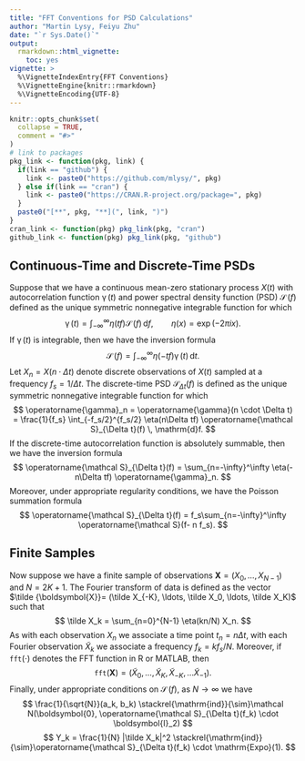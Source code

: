 ```yaml
---
title: "FFT Conventions for PSD Calculations"
author: "Martin Lysy, Feiyu Zhu"
date: "`r Sys.Date()`"
output:
  rmarkdown::html_vignette:
    toc: yes
vignette: >
  %\VignetteIndexEntry{FFT Conventions}
  %\VignetteEngine{knitr::rmarkdown}
  %\VignetteEncoding{UTF-8}
---
```


<script type="text/x-mathjax-config">
MathJax.Hub.Config({
  TeX: { equationNumbers: { autoNumber: "AMS" } }
});
</script>

\newcommand{\bm}[1]{\boldsymbol{#1}}
\newcommand{\tx}[1]{\textrm{#1}}
\newcommand{\XX}{{\bm{X}}}
\newcommand{\YY}{{\bm{Y}}}
\newcommand{\ZZ}{{\bm{Z}}}
\newcommand{\tth}{{\bm{\theta}}}
\newcommand{\pph}{{\bm{\varphi}}}
\newcommand{\aal}{{\bm{\alpha}}}
\newcommand{\bbe}{{\bm{\beta}}}
\newcommand{\s}{\sigma}
\newcommand{\f}{f}
\newcommand{\psd}{\operatorname{\mathcal S}}
\newcommand{\cov}{\operatorname{cov}}
\newcommand{\var}{\operatorname{var}}
\newcommand{\acf}{\operatorname{\gamma}}
\newcommand{\carfima}{\operatorname{CARFIMA}}
\newcommand{\rv}[3]{#2_{#1},\ldots,#2_{#3}}
\newcommand{\fs}{\f_s}
\newcommand{\dt}{\Delta t}
\newcommand{\kbt}{k_BT}
\newcommand{\Aw}{A_{\tx{w}}}
\newcommand{\Rw}{R_{\tx{w}}}
\newcommand{\ud}{\mathrm{d}}
\newcommand{\fft}{\texttt{fft}}
\newcommand{\ind}{\stackrel{\mathrm{ind}}{\sim}}
\newcommand{\N}{\mathcal N}

```r
knitr::opts_chunk$set(
  collapse = TRUE,
  comment = "#>"
)
# link to packages
pkg_link <- function(pkg, link) {
  if(link == "github") {
    link <- paste0("https://github.com/mlysy/", pkg)
  } else if(link == "cran") {
    link <- paste0("https://CRAN.R-project.org/package=", pkg)
  }
  paste0("[**", pkg, "**](", link, ")")
}
cran_link <- function(pkg) pkg_link(pkg, "cran")
github_link <- function(pkg) pkg_link(pkg, "github")
```

## Continuous-Time and Discrete-Time PSDs

Suppose that we have a continuous mean-zero stationary process $X(t)$ with autocorrelation function $\acf(t)$ and power spectral density function (PSD) $\psd(\f)$ defined as the unique symmetric nonnegative integrable function for which
$$
\acf(t) = \int_{-\infty}^\infty \eta(t \f) \psd(\f) \,\ud \f, \qquad \eta(x) = \exp(-2\pi i x).
$$
If $\acf(t)$ is integrable, then we have the inversion formula
$$
\psd(\f) = \int_{-\infty}^\infty \eta(-t\f) \acf(t) \,\ud t.
$$
Let $X_n = X(n \cdot \dt)$ denote discrete observations of $X(t)$ sampled at a frequency $\fs = 1/\dt$.  The discrete-time PSD $\psd_{\dt}(\f)$ is defined as the unique symmetric nonnegative integrable function for which
$$
\acf_n = \acf(n \cdot \dt) = \frac{1}{\fs} \int_{-\fs/2}^{\fs/2} \eta(n\dt \f) \psd_{\dt}(\f) \, \ud \f.
$$
If the discrete-time autocorrelation function is absolutely summable, then we have the inversion formula
$$
\psd_{\dt}(\f) = \sum_{n=-\infty}^\infty \eta(-n\dt \f) \acf_n.
$$
Moreover, under appropriate regularity conditions, we have the Poisson summation formula
$$
\psd_{\dt}(\f) = \fs \sum_{n=-\infty}^\infty \psd(\f - n \fs).
$$

## Finite Samples

Now suppose we have a finite sample of observations $\XX = (\rv 0 X {N-1})$ and $N = 2K + 1$.  The Fourier transform of data is defined as the vector $\tilde \XX = (\tilde X_{-K}, \ldots, \tilde X_0, \ldots, \tilde X_K)$ such that 
$$
\tilde X_k = \sum_{n=0}^{N-1} \eta(kn/N) X_n.
$$
As with each observation $X_n$ we associate a time point $t_n = n\dt$, with each Fourier observation $\tilde X_k$ we associate a frequency $\f_k = k\fs/N$.  Moreover, if $\fft(\cdot)$ denotes the FFT function in $\mathsf{R}$ or $\mathsf{MATLAB}$, then
$$
\fft(\XX) = (\tilde X_0, \ldots, \tilde X_K, \tilde X_{-K}, \ldots \tilde X_{-1}).
$$
Finally, under appropriate conditions on $\psd(\f)$, as $N \to \infty$ we have
$$
\frac{1}{\sqrt{N}}(a_k, b_k) \ind \N(\bm{0}, \psd_{\dt}(\f_k) \cdot \bm{I}_2)
$$
$$
Y_k = \frac{1}{N} |\tilde X_k|^2 \ind \psd_{\dt}(\f_k) \cdot \mathrm{Expo}(1).
$$
